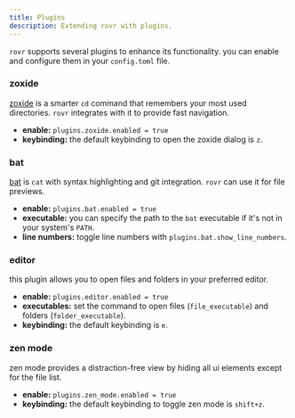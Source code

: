 ```yaml
---
title: Plugins
description: Extending rovr with plugins.
---
```


`rovr` supports several plugins to enhance its functionality. you can enable and configure them in your `config.toml` file.

### zoxide

[zoxide](https://github.com/ajeetdsouza/zoxide) is a smarter `cd` command that remembers your most used directories. `rovr` integrates with it to provide fast navigation.

- **enable:** `plugins.zoxide.enabled = true`
- **keybinding:** the default keybinding to open the zoxide dialog is `z`.

### bat

[bat](https://github.com/sharkdp/bat) is `cat` with syntax highlighting and git integration. `rovr` can use it for file previews.

- **enable:** `plugins.bat.enabled = true`
- **executable:** you can specify the path to the `bat` executable if it's not in your system's `PATH`.
- **line numbers:** toggle line numbers with `plugins.bat.show_line_numbers`.

### editor

this plugin allows you to open files and folders in your preferred editor.

- **enable:** `plugins.editor.enabled = true`
- **executables:** set the command to open files (`file_executable`) and folders (`folder_executable`).
- **keybinding:** the default keybinding is `e`.

### zen mode

zen mode provides a distraction-free view by hiding all ui elements except for the file list.

- **enable:** `plugins.zen_mode.enabled = true`
- **keybinding:** the default keybinding to toggle zen mode is `shift+z`.
